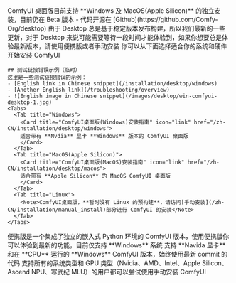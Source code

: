 <AccordionGroup>
  <Accordion title="ComfyUI 桌面版">
    ComfyUI 桌面版目前支持 **Windows 及 MacOS(Apple Silicon)** 的独立安装，目前仍在 Beta 版本
    - 代码开源在 [Github](https://github.com/Comfy-Org/desktop)
    <Tip>
    由于 Desktop 总是基于稳定版本发布构建，所以我们最新的一些更新，对于 Desktop 来说可能需要等待一段时间才能体验到，如果你想要总是体验最新版本，请使用便携版或者手动安装
    </Tip>
    你可以从下面选择适合你的系统和硬件开始安装 ComfyUI
    
    ## 测试链接错误示例（临时）
    这里是一些测试链接错误的示例：
    - [English link in Chinese snippet](/installation/desktop/windows)
    - [Another English link](/troubleshooting/overview)
    - ![English image in Chinese snippet](/images/desktop/win-comfyui-desktop-1.jpg)
    <Tabs>
      <Tab title="Windows">
        <Card title="ComfyUI桌面版(Windows)安装指南" icon="link" href="/zh-CN/installation/desktop/windows">
        适合带有 **Nvdia** 显卡 **Windows** 版本的 ComfyUI 桌面版
        </Card>
      </Tab>
      <Tab title="MacOS(Apple Silicon)">
        <Card title="ComfyUI桌面版(MacOS)安装指南" icon="link" href="/zh-CN/installation/desktop/macos">
        适合带有 **Apple Silicon** 的 MacOS ComfyUI 桌面版
        </Card>
      </Tab>
      <Tab title="Linux">
        <Note>ComfyUI桌面版，**暂时没有 Linux 的预构建**，请访问[手动安装](/zh-CN/installation/manual_install)部分进行 ComfyUI 的安装</Note>
      </Tab>
    </Tabs>
  </Accordion>

  <Accordion title="ComfyUI 便携版(Windows)">
    便携版是一个集成了独立的嵌入式 Python 环境的 ComfyUI 版本，使用便携版你可以体验到最新的功能，目前仅支持 **Windows** 系统
    <Card title="ComfyUI桌面版(Windows)安装指南" icon="link" href="/zh-CN/installation/comfyui_portable_windows">
    支持 **Navida 显卡** 和在 **CPU** 运行的 **Windows** ComfyUI 版本，始终使用最新 commit 的代码
    </Card>
  </Accordion>

  <Accordion title="手动安装 ComfyUI">
    <Card title="ComfyUI 手动安装教程" icon="link" href="/zh-CN/installation/manual_install">
    支持所有的系统类型和 GPU 类型（Nvidia、AMD、Intel、Apple Silicon、Ascend NPU、寒武纪 MLU）的用户都可以尝试使用手动安装 ComfyUI
    </Card>
  </Accordion>
</AccordionGroup>
